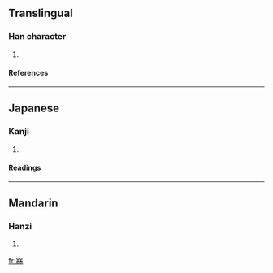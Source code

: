 ==Translingual==
===Han character===
{{Han char|rn=75|rad=木|as=10|sn=14|four=|canj=口木口木 (RDRD)}}
# {{defn|Han|sort=木10}}
====References====
{{Han ref|kx=0546.140|dkj=15324|dj=0934.060|hdz=21263.180|uh=69D1|ud=27089}}

----
==Japanese==
===Kanji===
{{ja-kanji|grade=|rs=木10}}
# {{defn|Japanese}} 
====Readings====
{{ja-readings|on=[[ばい]] (bai)|kun=[[うめ]] (ume)}}

----
==Mandarin==
===Hanzi===
{{cmn-hanzi|pin=[[méi]] ([[mei2]])|wg=mei<sup>2</sup>}}
# {{defn|Mandarin}}

[[fr:槑]]